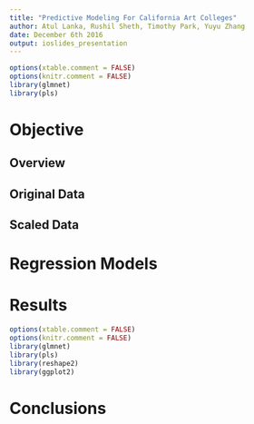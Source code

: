 ```yaml
---
title: "Predictive Modeling For California Art Colleges"
author: Atul Lanka, Rushil Sheth, Timothy Park, Yuyu Zhang
date: December 6th 2016 
output: ioslides_presentation
---
```

```r

options(xtable.comment = FALSE)
options(knitr.comment = FALSE)
library(glmnet)
library(pls)
```

# Objective

## Overview


## Original Data

## Scaled Data


# Regression Models



# Results
```r

options(xtable.comment = FALSE)
options(knitr.comment = FALSE)
library(glmnet)
library(pls)
library(reshape2)
library(ggplot2)

```

# Conclusions